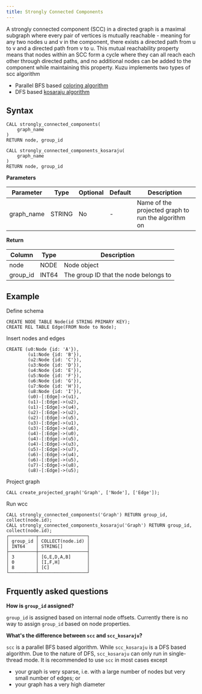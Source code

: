 ```yaml
---
title: Strongly Connected Components
---
```


A strongly connected component (SCC) in a directed graph is a maximal subgraph where every pair of vertices is mutually reachable - meaning for any two nodes u and v in the component, there exists a directed path from u to v and a directed path from v to u. 
This mutual reachability property means that nodes within an SCC form a cycle where they can all reach each other through directed paths, and no additional nodes can be added to the component while maintaining this property. 
Kuzu implements two types of scc algorithm
- Parallel BFS based [coloring algorithm](https://www.cs.rpi.edu/~slotag/pub/SCC-IPDPS14.pdf)
- DFS based [kosaraju algorithm](https://en.wikipedia.org/wiki/Kosaraju%27s_algorithm)

## Syntax

```
CALL strongly_connected_components(
    graph_name
)
RETURN node, group_id
```

```
CALL strongly_connected_components_kosaraju(
    graph_name
)
RETURN node, group_id
```

**Parameters**

| Parameter | Type | Optional | Default | Description |
|-----------|------|----------|---------|-------------|
| graph_name | STRING | No | - | Name of the projected graph to run the algorithm on |

**Return** 

| Column | Type | Description |
|--------|------|-------------|
| node | NODE | Node object |
| group_id | INT64 | The group ID that the node belongs to |

## Example 

Define schema
```cypher
CREATE NODE TABLE Node(id STRING PRIMARY KEY);
CREATE REL TABLE Edge(FROM Node to Node);
```
Insert nodes and edges
```cypher
CREATE (u0:Node {id: 'A'}),
        (u1:Node {id: 'B'}),
        (u2:Node {id: 'C'}),
        (u3:Node {id: 'D'}),
        (u4:Node {id: 'E'}),
        (u5:Node {id: 'F'}),
        (u6:Node {id: 'G'}),
        (u7:Node {id: 'H'}),
        (u8:Node {id: 'I'}),
        (u0)-[:Edge]->(u1),
        (u1)-[:Edge]->(u2),
        (u1)-[:Edge]->(u4),
        (u2)-[:Edge]->(u2),
        (u2)-[:Edge]->(u5),
        (u3)-[:Edge]->(u1),
        (u3)-[:Edge]->(u6),
        (u4)-[:Edge]->(u0),
        (u4)-[:Edge]->(u5),
        (u4)-[:Edge]->(u3),
        (u5)-[:Edge]->(u7),
        (u6)-[:Edge]->(u4),
        (u6)-[:Edge]->(u5),
        (u7)-[:Edge]->(u8),
        (u8)-[:Edge]->(u5);
```
Project graph
```cypher
CALL create_projected_graph('Graph', ['Node'], ['Edge']);
```
Run wcc
```cypher
CALL strongly_connected_components('Graph') RETURN group_id, collect(node.id);
CALL strongly_connected_components_kosaraju('Graph') RETURN group_id, collect(node.id);
┌──────────┬──────────────────┐
│ group_id │ COLLECT(node.id) │
│ INT64    │ STRING[]         │
├──────────┼──────────────────┤
│ 3        │ [G,E,D,A,B]      │
│ 0        │ [I,F,H]          │
│ 8        │ [C]              │
└──────────┴──────────────────┘
```

## Frquently asked questions

**How is `group_id` assigned?**

`group_id` is assigned based on internal node offsets. Currently there is no way to assign `group_id` based on node properties.

**What's the difference between `scc` and `scc_kosaraju`?**

`scc` is a parallel BFS based algorithm. While `scc_kosaraju` is a DFS based algorithm.
Due to the nature of DFS, `scc_kosaraju` can only run in single-thread mode. It is recommended to use 
`scc` in most cases except 
- your graph is very sparse, i.e. with a large number of nodes but very small number of edges; or
- your graph has a very high diameter